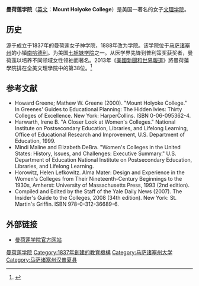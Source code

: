 {{TA
| G1 = US
}}{{expand|time=2014-12-16}}
{{Infobox university
|name= 曼荷莲学院<br>Mount Holyoke College
|latin_name =
|image_name= MountHolyokeSeal.png
|image_size    = 200px
|caption       =
|motto         =''That our daughters may be as corner stones, polished after the similitude of a palace'' — Psalms 144:12
|established   = 1837
|type          = [[私立大學|私立大學]]；[[美國的文理學院|文理學院]]；[[美國的女子學院|女子學院]]
|endowment     = [[美元|$]]7.17億（2014）<ref>{{cite web |url=https://www.mtholyoke.edu/media/mhc-endowment-passes-700-million-mark |title=MHC endowment passes 700 million mark |publisher=Mount Holyoke Today |date=2014 |access-date=2015-01-10 |archive-date=2020-09-29 |archive-url=https://web.archive.org/web/20200929222646/https://www.mtholyoke.edu/media/mhc-endowment-passes-700-million-mark |dead-url=no }}</ref>
|staff         =
|faculty=200<ref>{{cite web |url=http://www.mtholyoke.edu/acad/faculty.shtml |title=Faculty | Mount Holyoke College |publisher=Mtholyoke.edu |date= |accessdate=2012-07-14 |archive-date=2010-09-30 |archive-url=https://web.archive.org/web/20100930100804/http://www.mtholyoke.edu/acad/faculty.shtml |dead-url=no }}</ref>
|president     = Sonya Stephens
|provost       =
|principal     =
|rector        =
|chancellor    =
|vice_chancellor=
|dean          = Marcella Runell Hall
|head_label    =
|head          =
|students      = 2,300<ref>{{cite web |url=http://www.mtholyoke.edu/cic/about/facts.shtml |title=Fast Facts | Mount Holyoke College |publisher=Mtholyoke.edu |date= |accessdate=2012-07-14 |archive-date=2010-10-12 |archive-url=https://web.archive.org/web/20101012132440/http://www.mtholyoke.edu/cic/about/facts.shtml |dead-url=no }}</ref>
|undergrad     =
|postgrad      =
|doctoral      =
|profess       =
|city          = [[南哈德利_(馬薩諸塞州)|南哈德利]]
|state         = [[馬薩諸塞州|馬薩諸塞州]]
|country       = [[美國|美國]]
|campus        = 郊區：8.1 km²
|coor          = {{coord|42.255586|N|72.574503|W|source:dewiki_region:US-MA_type:edu|format=dms|display=title,inline}}
|former_names  = Mount Holyoke Female Seminary
|free_label    =
|free          =
|nickname      = [http://athletics.mtholyoke.edu Lyons]
|mascot        = 
|athletics     = [[全美大學體育協會|全美大學體育協會]]Division III、[[新英格蘭女子男子運動會|NEWMAC]]、[[Liberty_League|Liberty League]]
|colors        = 淺藍和白色 {{colorbox|#0180C3}} {{colorbox|white}}
|affiliations  = {{unbulleted list
|[[National_Association_of_Independent_Colleges_and_Universities|NAICU]]<ref>[http://www.naicu.edu/member_center/members.asp NAICU – Member Directory] {{webarchive|url=https://web.archive.org/web/20151109231238/http://www.naicu.edu/member_center/members.asp |date=2015-11-09 }}</ref>
|[[Association_of_Independent_Colleges_and_Universities_in_Massachusetts|AICUM]]
|[[獨立學院理事會|CIC]]
|[[安納波利斯集團|安納波利斯集團]]
|[[奧柏林集團|奧柏林集團]]
|[[文理學院聯盟|CLAC]]
|[[七姐妹學院|七姐妹學院]]
|[[五學院聯盟|五學院聯盟]]
}}
|website       = [http://www.mtholyoke.edu/ mtholyoke.edu]
|logo          = [[File:MtHolyokeFullLogo.png|225px]]
|footnotes     = 
}}
'''曼荷莲学院'''（[[英文|英文]]：'''Mount Holyoke College'''）是美国一著名的女子[[文理学院|文理学院]]。

==历史==
源于成立于1837年的曼荷莲女子神学院，1888年改为学院。该学院位于[[马萨诸塞州|马萨诸塞州]]的小镇[[南哈德利_(馬薩諸塞州)|南哈德利]]。为美国[[七姐妹学院|七姐妹学院]]之一。从医学界先锋到普利策奖获奖者，曼荷莲以培养不同领域女性领袖而著名。2013年《[[美國新聞和世界報道|美國新聞和世界報道]]》將曼荷蓮學院排在全美文理學院中的第38位。<ref>{{cite web|url = http://colleges.usnews.rankingsandreviews.com/best-colleges/liberal-arts-rankings/page+2|title = Best Colleges: Liberal Arts Rankings|page = 2|access-date = 2015-01-10|archive-date = 2011-01-05|archive-url = https://web.archive.org/web/20110105065542/http://colleges.usnews.rankingsandreviews.com/best-colleges/liberal-arts-rankings/page+2|dead-url = no}}</ref>

==参考文献==
{{reflist}}

*Howard Greene; Mathew W. Greene (2000). "Mount Holyoke College." In Greenes' Guides to Educational Planning: The Hidden Ivies: Thirty Colleges of Excellence. New York: HarperCollins. ISBN 0-06-095362-4. 
*Harwarth, Irene B. "A Closer Look at Women's Colleges." National Institute on Postsecondary Education, Libraries, and Lifelong Learning, Office of Educational Research and Improvement, U.S. Department of Education, 1999.
*Mindi Maline and Elizabeth DeBra. "Women's Colleges in the United States: History, Issues, and Challenges: Executive Summary." U.S. Department of Education National Institute on Postsecondary Education, Libraries, and Lifelong Learning.
*Horowitz, Helen Lefkowitz. Alma Mater: Design and Experience in the Women's Colleges from Their Nineteenth-Century Beginnings to the 1930s, Amherst: University of Massachusetts Press, 1993 (2nd edition).
*Compiled and Edited by the Staff of the Yale Daily News (2007). The Insider's Guide to the Colleges, 2008 (34th edition). New York: St. Martin's Griffin. ISBN 978-0-312-36689-6.

==外部链接==
* [http://www.mtholyoke.edu/ 曼荷莲学院官方网站] {{Wayback|url=http://www.mtholyoke.edu/ |date=20210211235048 }}

{{Seven Sisters}}
{{Five Colleges}}

{{DEFAULTSORT:Mount Holyoke College}}
[[Category:曼荷莲学院|]]
[[Category:1837年創建的教育機構|Category:1837年創建的教育機構]]
[[Category:马萨诸塞州大学|Category:马萨诸塞州大学]]
[[Category:马萨诸塞州汉普夏县|Category:马萨诸塞州汉普夏县]]